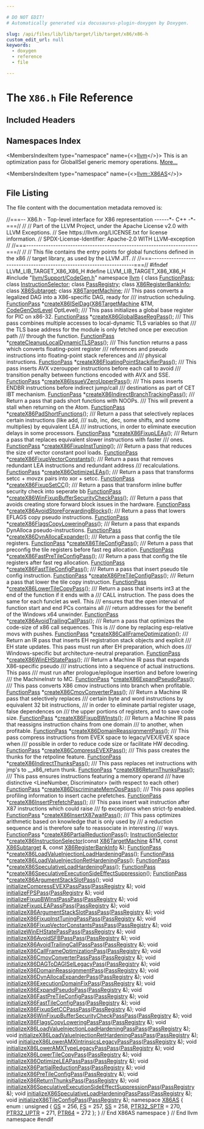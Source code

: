 ```yaml
---

# DO NOT EDIT!
# Automatically generated via docusaurus-plugin-doxygen by Doxygen.

slug: /api/files/lib/lib/target/lib/target/x86/x86-h
custom_edit_url: null
keywords:
  - doxygen
  - reference
  - file

---
```





# The `X86.h` File Reference

<DoxygenPage pluginConfig={pluginConfig}>



## Included Headers

<IncludesList>
<IncludesListItem
  filePath="llvm/Support/CodeGen.h"
  permalink="/docs/api/files/include/include/llvm/include/llvm/support/codegen-h"
  isLocal="true" />
</IncludesList>

## Namespaces Index

<MembersIndex>

<MembersIndexItem
  type="namespace"
  name={<><a href="/docs/api/namespaces/llvm">llvm</a></>}>
This is an optimization pass for GlobalISel generic memory operations. <a href="/docs/api/namespaces/llvm/#details">More...</a>
</MembersIndexItem>

<MembersIndexItem
  type="namespace"
  name={<><a href="/docs/api/namespaces/llvm/x86as">llvm::X86AS</a></>}>
</MembersIndexItem>

</MembersIndex>


## File Listing

The file content with the documentation metadata removed is:

<ProgramListing>

<Link id="l00001" /><CodeLine lineNumber="1"><Highlight kind="comment">//===-- X86.h - Top-level interface for X86 representation ------&#42;- C++ -&#42;-===//</Highlight><Highlight kind="normal"></Highlight></CodeLine>
<Link id="l00002" /><CodeLine lineNumber="2"><Highlight kind="normal"></Highlight><Highlight kind="comment">//</Highlight><Highlight kind="normal"></Highlight></CodeLine>
<Link id="l00003" /><CodeLine lineNumber="3"><Highlight kind="normal"></Highlight><Highlight kind="comment">// Part of the LLVM Project, under the Apache License v2.0 with LLVM Exceptions.</Highlight><Highlight kind="normal"></Highlight></CodeLine>
<Link id="l00004" /><CodeLine lineNumber="4"><Highlight kind="normal"></Highlight><Highlight kind="comment">// See https://llvm.org/LICENSE.txt for license information.</Highlight><Highlight kind="normal"></Highlight></CodeLine>
<Link id="l00005" /><CodeLine lineNumber="5"><Highlight kind="normal"></Highlight><Highlight kind="comment">// SPDX-License-Identifier: Apache-2.0 WITH LLVM-exception</Highlight><Highlight kind="normal"></Highlight></CodeLine>
<Link id="l00006" /><CodeLine lineNumber="6"><Highlight kind="normal"></Highlight><Highlight kind="comment">//</Highlight><Highlight kind="normal"></Highlight></CodeLine>
<Link id="l00007" /><CodeLine lineNumber="7"><Highlight kind="normal"></Highlight><Highlight kind="comment">//===----------------------------------------------------------------------===//</Highlight><Highlight kind="normal"></Highlight></CodeLine>
<Link id="l00008" /><CodeLine lineNumber="8"><Highlight kind="normal"></Highlight><Highlight kind="comment">//</Highlight><Highlight kind="normal"></Highlight></CodeLine>
<Link id="l00009" /><CodeLine lineNumber="9"><Highlight kind="normal"></Highlight><Highlight kind="comment">// This file contains the entry points for global functions defined in the x86</Highlight><Highlight kind="normal"></Highlight></CodeLine>
<Link id="l00010" /><CodeLine lineNumber="10"><Highlight kind="normal"></Highlight><Highlight kind="comment">// target library, as used by the LLVM JIT.</Highlight><Highlight kind="normal"></Highlight></CodeLine>
<Link id="l00011" /><CodeLine lineNumber="11"><Highlight kind="normal"></Highlight><Highlight kind="comment">//</Highlight><Highlight kind="normal"></Highlight></CodeLine>
<Link id="l00012" /><CodeLine lineNumber="12"><Highlight kind="normal"></Highlight><Highlight kind="comment">//===----------------------------------------------------------------------===//</Highlight><Highlight kind="normal"></Highlight></CodeLine>
<Link id="l00013" /><CodeLine lineNumber="13"><Highlight kind="normal"></Highlight></CodeLine>
<Link id="l00014" /><CodeLine lineNumber="14"><Highlight kind="normal"></Highlight><Highlight kind="preprocessor">#ifndef LLVM&#95;LIB&#95;TARGET&#95;X86&#95;X86&#95;H</Highlight><Highlight kind="normal"></Highlight></CodeLine>
<Link id="l00015" /><CodeLine lineNumber="15"><Highlight kind="normal"></Highlight><Highlight kind="preprocessor">#define LLVM&#95;LIB&#95;TARGET&#95;X86&#95;X86&#95;H</Highlight><Highlight kind="normal"></Highlight></CodeLine>
<Link id="l00016" /><CodeLine lineNumber="16"><Highlight kind="normal"></Highlight></CodeLine>
<Link id="l00017" /><CodeLine lineNumber="17"><Highlight kind="normal"></Highlight><Highlight kind="preprocessor">#include &quot;<a href="/docs/api/files/include/include/llvm/include/llvm/support/codegen-h">llvm/Support/CodeGen.h</a>&quot;</Highlight><Highlight kind="normal"></Highlight></CodeLine>
<Link id="l00018" /><CodeLine lineNumber="18"><Highlight kind="normal"></Highlight></CodeLine>
<Link id="l00019" /><CodeLine lineNumber="19"><Highlight kind="normal"></Highlight><Highlight kind="keyword">namespace </Highlight><Highlight kind="normal"><a href="/docs/api/namespaces/llvm">llvm</a> &#123;</Highlight></CodeLine>
<Link id="l00020" /><CodeLine lineNumber="20"><Highlight kind="normal"></Highlight></CodeLine>
<Link id="l00021" /><CodeLine lineNumber="21"><Highlight kind="normal"></Highlight><Highlight kind="keyword">class </Highlight><Highlight kind="normal"><a href="/docs/api/classes/llvm/functionpass">FunctionPass</a>;</Highlight></CodeLine>
<Link id="l00022" /><CodeLine lineNumber="22"><Highlight kind="normal"></Highlight><Highlight kind="keyword">class </Highlight><Highlight kind="normal"><a href="/docs/api/classes/llvm/instructionselector">InstructionSelector</a>;</Highlight></CodeLine>
<Link id="l00023" /><CodeLine lineNumber="23"><Highlight kind="normal"></Highlight><Highlight kind="keyword">class </Highlight><Highlight kind="normal"><a href="/docs/api/classes/llvm/passregistry">PassRegistry</a>;</Highlight></CodeLine>
<Link id="l00024" /><CodeLine lineNumber="24"><Highlight kind="normal"></Highlight><Highlight kind="keyword">class </Highlight><Highlight kind="normal"><a href="/docs/api/classes/llvm/x86registerbankinfo">X86RegisterBankInfo</a>;</Highlight></CodeLine>
<Link id="l00025" /><CodeLine lineNumber="25"><Highlight kind="normal"></Highlight><Highlight kind="keyword">class </Highlight><Highlight kind="normal"><a href="/docs/api/classes/llvm/x86subtarget">X86Subtarget</a>;</Highlight></CodeLine>
<Link id="l00026" /><CodeLine lineNumber="26"><Highlight kind="normal"></Highlight><Highlight kind="keyword">class </Highlight><Highlight kind="normal"><a href="/docs/api/classes/llvm/x86targetmachine">X86TargetMachine</a>;</Highlight></CodeLine>
<Link id="l00027" /><CodeLine lineNumber="27"><Highlight kind="normal"></Highlight><Highlight kind="comment"></Highlight></CodeLine>
<Link id="l00028" /><CodeLine lineNumber="28"><Highlight kind="comment">/// This pass converts a legalized DAG into a X86-specific DAG, ready for</Highlight></CodeLine>
<Link id="l00029" /><CodeLine lineNumber="29"><Highlight kind="comment">/// instruction scheduling.</Highlight><Highlight kind="normal"></Highlight></CodeLine>
<Link id="l00030" /><CodeLine lineNumber="30"><Highlight kind="normal"><a href="/docs/api/classes/llvm/functionpass">FunctionPass</a> &#42;<a href="/docs/api/namespaces/llvm/#a84fdd2784484546a44b2d739234bbc5f">createX86ISelDag</a>(<a href="/docs/api/classes/llvm/x86targetmachine">X86TargetMachine</a> &amp;TM, <a href="/docs/api/namespaces/llvm/#a8ec1bf8d7b792ca9fac56f8514db18d2">CodeGenOptLevel</a> OptLevel);</Highlight></CodeLine>
<Link id="l00031" /><CodeLine lineNumber="31"><Highlight kind="normal"></Highlight><Highlight kind="comment"></Highlight></CodeLine>
<Link id="l00032" /><CodeLine lineNumber="32"><Highlight kind="comment">/// This pass initializes a global base register for PIC on x86-32.</Highlight><Highlight kind="normal"></Highlight></CodeLine>
<Link id="l00033" /><CodeLine lineNumber="33"><Highlight kind="normal"><a href="/docs/api/classes/llvm/functionpass">FunctionPass</a> &#42;<a href="/docs/api/namespaces/llvm/#a35a47431e5850ecfcf62abce80184d10">createX86GlobalBaseRegPass</a>();</Highlight></CodeLine>
<Link id="l00034" /><CodeLine lineNumber="34"><Highlight kind="normal"></Highlight><Highlight kind="comment"></Highlight></CodeLine>
<Link id="l00035" /><CodeLine lineNumber="35"><Highlight kind="comment">/// This pass combines multiple accesses to local-dynamic TLS variables so that</Highlight></CodeLine>
<Link id="l00036" /><CodeLine lineNumber="36"><Highlight kind="comment">/// the TLS base address for the module is only fetched once per execution path</Highlight></CodeLine>
<Link id="l00037" /><CodeLine lineNumber="37"><Highlight kind="comment">/// through the function.</Highlight><Highlight kind="normal"></Highlight></CodeLine>
<Link id="l00038" /><CodeLine lineNumber="38"><Highlight kind="normal"><a href="/docs/api/classes/llvm/functionpass">FunctionPass</a> &#42;<a href="/docs/api/namespaces/llvm/#a473ee30de68dbcd22e515a82f31cf656">createCleanupLocalDynamicTLSPass</a>();</Highlight></CodeLine>
<Link id="l00039" /><CodeLine lineNumber="39"><Highlight kind="normal"></Highlight><Highlight kind="comment"></Highlight></CodeLine>
<Link id="l00040" /><CodeLine lineNumber="40"><Highlight kind="comment">/// This function returns a pass which converts floating-point register</Highlight></CodeLine>
<Link id="l00041" /><CodeLine lineNumber="41"><Highlight kind="comment">/// references and pseudo instructions into floating-point stack references and</Highlight></CodeLine>
<Link id="l00042" /><CodeLine lineNumber="42"><Highlight kind="comment">/// physical instructions.</Highlight><Highlight kind="normal"></Highlight></CodeLine>
<Link id="l00043" /><CodeLine lineNumber="43"><Highlight kind="normal"><a href="/docs/api/classes/llvm/functionpass">FunctionPass</a> &#42;<a href="/docs/api/namespaces/llvm/#a01053b0e973137b89d97ae9a39ad5c55">createX86FloatingPointStackifierPass</a>();</Highlight></CodeLine>
<Link id="l00044" /><CodeLine lineNumber="44"><Highlight kind="normal"></Highlight><Highlight kind="comment"></Highlight></CodeLine>
<Link id="l00045" /><CodeLine lineNumber="45"><Highlight kind="comment">/// This pass inserts AVX vzeroupper instructions before each call to avoid</Highlight></CodeLine>
<Link id="l00046" /><CodeLine lineNumber="46"><Highlight kind="comment">/// transition penalty between functions encoded with AVX and SSE.</Highlight><Highlight kind="normal"></Highlight></CodeLine>
<Link id="l00047" /><CodeLine lineNumber="47"><Highlight kind="normal"><a href="/docs/api/classes/llvm/functionpass">FunctionPass</a> &#42;<a href="/docs/api/namespaces/llvm/#a1c191a02e30ab550dac7f4b1be4afa36">createX86IssueVZeroUpperPass</a>();</Highlight></CodeLine>
<Link id="l00048" /><CodeLine lineNumber="48"><Highlight kind="normal"></Highlight><Highlight kind="comment"></Highlight></CodeLine>
<Link id="l00049" /><CodeLine lineNumber="49"><Highlight kind="comment">/// This pass inserts ENDBR instructions before indirect jump/call</Highlight></CodeLine>
<Link id="l00050" /><CodeLine lineNumber="50"><Highlight kind="comment">/// destinations as part of CET IBT mechanism.</Highlight><Highlight kind="normal"></Highlight></CodeLine>
<Link id="l00051" /><CodeLine lineNumber="51"><Highlight kind="normal"><a href="/docs/api/classes/llvm/functionpass">FunctionPass</a> &#42;<a href="/docs/api/namespaces/llvm/#a66d6a1b0a1fa474139da02d820d618fe">createX86IndirectBranchTrackingPass</a>();</Highlight></CodeLine>
<Link id="l00052" /><CodeLine lineNumber="52"><Highlight kind="normal"></Highlight><Highlight kind="comment"></Highlight></CodeLine>
<Link id="l00053" /><CodeLine lineNumber="53"><Highlight kind="comment">/// Return a pass that pads short functions with NOOPs.</Highlight></CodeLine>
<Link id="l00054" /><CodeLine lineNumber="54"><Highlight kind="comment">/// This will prevent a stall when returning on the Atom.</Highlight><Highlight kind="normal"></Highlight></CodeLine>
<Link id="l00055" /><CodeLine lineNumber="55"><Highlight kind="normal"><a href="/docs/api/classes/llvm/functionpass">FunctionPass</a> &#42;<a href="/docs/api/namespaces/llvm/#a5b9ffeb492d751fa2ad75e712b83b64e">createX86PadShortFunctions</a>();</Highlight></CodeLine>
<Link id="l00056" /><CodeLine lineNumber="56"><Highlight kind="normal"></Highlight><Highlight kind="comment"></Highlight></CodeLine>
<Link id="l00057" /><CodeLine lineNumber="57"><Highlight kind="comment">/// Return a pass that selectively replaces certain instructions (like add,</Highlight></CodeLine>
<Link id="l00058" /><CodeLine lineNumber="58"><Highlight kind="comment">/// sub, inc, dec, some shifts, and some multiplies) by equivalent LEA</Highlight></CodeLine>
<Link id="l00059" /><CodeLine lineNumber="59"><Highlight kind="comment">/// instructions, in order to eliminate execution delays in some processors.</Highlight><Highlight kind="normal"></Highlight></CodeLine>
<Link id="l00060" /><CodeLine lineNumber="60"><Highlight kind="normal"><a href="/docs/api/classes/llvm/functionpass">FunctionPass</a> &#42;<a href="/docs/api/namespaces/llvm/#a9e7f3d9c4768af8cdf6dddb6ef7ddeda">createX86FixupLEAs</a>();</Highlight></CodeLine>
<Link id="l00061" /><CodeLine lineNumber="61"><Highlight kind="normal"></Highlight><Highlight kind="comment"></Highlight></CodeLine>
<Link id="l00062" /><CodeLine lineNumber="62"><Highlight kind="comment">/// Return a pass that replaces equivalent slower instructions with faster</Highlight></CodeLine>
<Link id="l00063" /><CodeLine lineNumber="63"><Highlight kind="comment">/// ones.</Highlight><Highlight kind="normal"></Highlight></CodeLine>
<Link id="l00064" /><CodeLine lineNumber="64"><Highlight kind="normal"><a href="/docs/api/classes/llvm/functionpass">FunctionPass</a> &#42;<a href="/docs/api/namespaces/llvm/#a803f118b423c70ddf21b8d792188caec">createX86FixupInstTuning</a>();</Highlight></CodeLine>
<Link id="l00065" /><CodeLine lineNumber="65"><Highlight kind="normal"></Highlight><Highlight kind="comment"></Highlight></CodeLine>
<Link id="l00066" /><CodeLine lineNumber="66"><Highlight kind="comment">/// Return a pass that reduces the size of vector constant pool loads.</Highlight><Highlight kind="normal"></Highlight></CodeLine>
<Link id="l00067" /><CodeLine lineNumber="67"><Highlight kind="normal"><a href="/docs/api/classes/llvm/functionpass">FunctionPass</a> &#42;<a href="/docs/api/namespaces/llvm/#ae6f10fdfdbba0f27bc6abedab4254ca6">createX86FixupVectorConstants</a>();</Highlight></CodeLine>
<Link id="l00068" /><CodeLine lineNumber="68"><Highlight kind="normal"></Highlight><Highlight kind="comment"></Highlight></CodeLine>
<Link id="l00069" /><CodeLine lineNumber="69"><Highlight kind="comment">/// Return a pass that removes redundant LEA instructions and redundant address</Highlight></CodeLine>
<Link id="l00070" /><CodeLine lineNumber="70"><Highlight kind="comment">/// recalculations.</Highlight><Highlight kind="normal"></Highlight></CodeLine>
<Link id="l00071" /><CodeLine lineNumber="71"><Highlight kind="normal"><a href="/docs/api/classes/llvm/functionpass">FunctionPass</a> &#42;<a href="/docs/api/namespaces/llvm/#ac6092a0417647a36e59c3c58c7b94367">createX86OptimizeLEAs</a>();</Highlight></CodeLine>
<Link id="l00072" /><CodeLine lineNumber="72"><Highlight kind="normal"></Highlight><Highlight kind="comment"></Highlight></CodeLine>
<Link id="l00073" /><CodeLine lineNumber="73"><Highlight kind="comment">/// Return a pass that transforms setcc + movzx pairs into xor + setcc.</Highlight><Highlight kind="normal"></Highlight></CodeLine>
<Link id="l00074" /><CodeLine lineNumber="74"><Highlight kind="normal"><a href="/docs/api/classes/llvm/functionpass">FunctionPass</a> &#42;<a href="/docs/api/namespaces/llvm/#a66b247ef7806abcc6e0b9ab6a2f2f2b6">createX86FixupSetCC</a>();</Highlight></CodeLine>
<Link id="l00075" /><CodeLine lineNumber="75"><Highlight kind="normal"></Highlight><Highlight kind="comment"></Highlight></CodeLine>
<Link id="l00076" /><CodeLine lineNumber="76"><Highlight kind="comment">/// Return a pass that transform inline buffer security check into seperate bb</Highlight><Highlight kind="normal"></Highlight></CodeLine>
<Link id="l00077" /><CodeLine lineNumber="77" lineLink="/docs/api/namespaces/llvm/#adc40d274956b3912088a148d6e0e809d"><Highlight kind="normal"><a href="/docs/api/classes/llvm/functionpass">FunctionPass</a> &#42;<a href="/docs/api/namespaces/llvm/#adc40d274956b3912088a148d6e0e809d">createX86WinFixupBufferSecurityCheckPass</a>();</Highlight></CodeLine>
<Link id="l00078" /><CodeLine lineNumber="78"><Highlight kind="normal"></Highlight><Highlight kind="comment"></Highlight></CodeLine>
<Link id="l00079" /><CodeLine lineNumber="79"><Highlight kind="comment">/// Return a pass that avoids creating store forward block issues in the hardware.</Highlight><Highlight kind="normal"></Highlight></CodeLine>
<Link id="l00080" /><CodeLine lineNumber="80"><Highlight kind="normal"><a href="/docs/api/classes/llvm/functionpass">FunctionPass</a> &#42;<a href="/docs/api/namespaces/llvm/#af00fc33962f66e4006d5c0c179408cd8">createX86AvoidStoreForwardingBlocks</a>();</Highlight></CodeLine>
<Link id="l00081" /><CodeLine lineNumber="81"><Highlight kind="normal"></Highlight><Highlight kind="comment"></Highlight></CodeLine>
<Link id="l00082" /><CodeLine lineNumber="82"><Highlight kind="comment">/// Return a pass that lowers EFLAGS copy pseudo instructions.</Highlight><Highlight kind="normal"></Highlight></CodeLine>
<Link id="l00083" /><CodeLine lineNumber="83"><Highlight kind="normal"><a href="/docs/api/classes/llvm/functionpass">FunctionPass</a> &#42;<a href="/docs/api/namespaces/llvm/#a489a6a86cb21ef5841fc79541adadc89">createX86FlagsCopyLoweringPass</a>();</Highlight></CodeLine>
<Link id="l00084" /><CodeLine lineNumber="84"><Highlight kind="normal"></Highlight><Highlight kind="comment"></Highlight></CodeLine>
<Link id="l00085" /><CodeLine lineNumber="85"><Highlight kind="comment">/// Return a pass that expands DynAlloca pseudo-instructions.</Highlight><Highlight kind="normal"></Highlight></CodeLine>
<Link id="l00086" /><CodeLine lineNumber="86" lineLink="/docs/api/namespaces/llvm/#abdfd60cb27d9acb066df1fd71f42105b"><Highlight kind="normal"><a href="/docs/api/classes/llvm/functionpass">FunctionPass</a> &#42;<a href="/docs/api/namespaces/llvm/#abdfd60cb27d9acb066df1fd71f42105b">createX86DynAllocaExpander</a>();</Highlight></CodeLine>
<Link id="l00087" /><CodeLine lineNumber="87"><Highlight kind="normal"></Highlight><Highlight kind="comment"></Highlight></CodeLine>
<Link id="l00088" /><CodeLine lineNumber="88"><Highlight kind="comment">/// Return a pass that config the tile registers.</Highlight><Highlight kind="normal"></Highlight></CodeLine>
<Link id="l00089" /><CodeLine lineNumber="89"><Highlight kind="normal"><a href="/docs/api/classes/llvm/functionpass">FunctionPass</a> &#42;<a href="/docs/api/namespaces/llvm/#a5a6b901a0350b91449ac133807999289">createX86TileConfigPass</a>();</Highlight></CodeLine>
<Link id="l00090" /><CodeLine lineNumber="90"><Highlight kind="normal"></Highlight><Highlight kind="comment"></Highlight></CodeLine>
<Link id="l00091" /><CodeLine lineNumber="91"><Highlight kind="comment">/// Return a pass that preconfig the tile registers before fast reg allocation.</Highlight><Highlight kind="normal"></Highlight></CodeLine>
<Link id="l00092" /><CodeLine lineNumber="92"><Highlight kind="normal"><a href="/docs/api/classes/llvm/functionpass">FunctionPass</a> &#42;<a href="/docs/api/namespaces/llvm/#a5f99bca3b24146d28947ca4cc988161a">createX86FastPreTileConfigPass</a>();</Highlight></CodeLine>
<Link id="l00093" /><CodeLine lineNumber="93"><Highlight kind="normal"></Highlight><Highlight kind="comment"></Highlight></CodeLine>
<Link id="l00094" /><CodeLine lineNumber="94"><Highlight kind="comment">/// Return a pass that config the tile registers after fast reg allocation.</Highlight><Highlight kind="normal"></Highlight></CodeLine>
<Link id="l00095" /><CodeLine lineNumber="95"><Highlight kind="normal"><a href="/docs/api/classes/llvm/functionpass">FunctionPass</a> &#42;<a href="/docs/api/namespaces/llvm/#a99bd7b5447d842f7b5c0ab48c000eb62">createX86FastTileConfigPass</a>();</Highlight></CodeLine>
<Link id="l00096" /><CodeLine lineNumber="96"><Highlight kind="normal"></Highlight><Highlight kind="comment"></Highlight></CodeLine>
<Link id="l00097" /><CodeLine lineNumber="97"><Highlight kind="comment">/// Return a pass that insert pseudo tile config instruction.</Highlight><Highlight kind="normal"></Highlight></CodeLine>
<Link id="l00098" /><CodeLine lineNumber="98"><Highlight kind="normal"><a href="/docs/api/classes/llvm/functionpass">FunctionPass</a> &#42;<a href="/docs/api/namespaces/llvm/#aea807b244e780c9de5547997a5522088">createX86PreTileConfigPass</a>();</Highlight></CodeLine>
<Link id="l00099" /><CodeLine lineNumber="99"><Highlight kind="normal"></Highlight><Highlight kind="comment"></Highlight></CodeLine>
<Link id="l00100" /><CodeLine lineNumber="100"><Highlight kind="comment">/// Return a pass that lower the tile copy instruction.</Highlight><Highlight kind="normal"></Highlight></CodeLine>
<Link id="l00101" /><CodeLine lineNumber="101"><Highlight kind="normal"><a href="/docs/api/classes/llvm/functionpass">FunctionPass</a> &#42;<a href="/docs/api/namespaces/llvm/#a626043415dcbf36addd46cbe04319ef7">createX86LowerTileCopyPass</a>();</Highlight></CodeLine>
<Link id="l00102" /><CodeLine lineNumber="102"><Highlight kind="normal"></Highlight><Highlight kind="comment"></Highlight></CodeLine>
<Link id="l00103" /><CodeLine lineNumber="103"><Highlight kind="comment">/// Return a pass that inserts int3 at the end of the function if it ends with a</Highlight></CodeLine>
<Link id="l00104" /><CodeLine lineNumber="104"><Highlight kind="comment">/// CALL instruction. The pass does the same for each funclet as well. This</Highlight></CodeLine>
<Link id="l00105" /><CodeLine lineNumber="105"><Highlight kind="comment">/// ensures that the open interval of function start and end PCs contains all</Highlight></CodeLine>
<Link id="l00106" /><CodeLine lineNumber="106"><Highlight kind="comment">/// return addresses for the benefit of the Windows x64 unwinder.</Highlight><Highlight kind="normal"></Highlight></CodeLine>
<Link id="l00107" /><CodeLine lineNumber="107"><Highlight kind="normal"><a href="/docs/api/classes/llvm/functionpass">FunctionPass</a> &#42;<a href="/docs/api/namespaces/llvm/#abc8bc3eb27d86f7c1a4ecf14235e5a56">createX86AvoidTrailingCallPass</a>();</Highlight></CodeLine>
<Link id="l00108" /><CodeLine lineNumber="108"><Highlight kind="normal"></Highlight><Highlight kind="comment"></Highlight></CodeLine>
<Link id="l00109" /><CodeLine lineNumber="109"><Highlight kind="comment">/// Return a pass that optimizes the code-size of x86 call sequences. This is</Highlight></CodeLine>
<Link id="l00110" /><CodeLine lineNumber="110"><Highlight kind="comment">/// done by replacing esp-relative movs with pushes.</Highlight><Highlight kind="normal"></Highlight></CodeLine>
<Link id="l00111" /><CodeLine lineNumber="111"><Highlight kind="normal"><a href="/docs/api/classes/llvm/functionpass">FunctionPass</a> &#42;<a href="/docs/api/namespaces/llvm/#aab041955f65fc5bc376466c4fc85abde">createX86CallFrameOptimization</a>();</Highlight></CodeLine>
<Link id="l00112" /><CodeLine lineNumber="112"><Highlight kind="normal"></Highlight><Highlight kind="comment"></Highlight></CodeLine>
<Link id="l00113" /><CodeLine lineNumber="113"><Highlight kind="comment">/// Return an IR pass that inserts EH registration stack objects and explicit</Highlight></CodeLine>
<Link id="l00114" /><CodeLine lineNumber="114"><Highlight kind="comment">/// EH state updates. This pass must run after EH preparation, which does</Highlight></CodeLine>
<Link id="l00115" /><CodeLine lineNumber="115"><Highlight kind="comment">/// Windows-specific but architecture-neutral preparation.</Highlight><Highlight kind="normal"></Highlight></CodeLine>
<Link id="l00116" /><CodeLine lineNumber="116"><Highlight kind="normal"><a href="/docs/api/classes/llvm/functionpass">FunctionPass</a> &#42;<a href="/docs/api/namespaces/llvm/#a0641056a8623d0cbbc16d705395bc75a">createX86WinEHStatePass</a>();</Highlight></CodeLine>
<Link id="l00117" /><CodeLine lineNumber="117"><Highlight kind="normal"></Highlight><Highlight kind="comment"></Highlight></CodeLine>
<Link id="l00118" /><CodeLine lineNumber="118"><Highlight kind="comment">/// Return a Machine IR pass that expands X86-specific pseudo</Highlight></CodeLine>
<Link id="l00119" /><CodeLine lineNumber="119"><Highlight kind="comment">/// instructions into a sequence of actual instructions. This pass</Highlight></CodeLine>
<Link id="l00120" /><CodeLine lineNumber="120"><Highlight kind="comment">/// must run after prologue/epilogue insertion and before lowering</Highlight></CodeLine>
<Link id="l00121" /><CodeLine lineNumber="121"><Highlight kind="comment">/// the MachineInstr to MC.</Highlight><Highlight kind="normal"></Highlight></CodeLine>
<Link id="l00122" /><CodeLine lineNumber="122"><Highlight kind="normal"><a href="/docs/api/classes/llvm/functionpass">FunctionPass</a> &#42;<a href="/docs/api/namespaces/llvm/#a797824a83cee5c3514b8e88ae0ec8c11">createX86ExpandPseudoPass</a>();</Highlight></CodeLine>
<Link id="l00123" /><CodeLine lineNumber="123"><Highlight kind="normal"></Highlight><Highlight kind="comment"></Highlight></CodeLine>
<Link id="l00124" /><CodeLine lineNumber="124"><Highlight kind="comment">/// This pass converts X86 cmov instructions into branch when profitable.</Highlight><Highlight kind="normal"></Highlight></CodeLine>
<Link id="l00125" /><CodeLine lineNumber="125"><Highlight kind="normal"><a href="/docs/api/classes/llvm/functionpass">FunctionPass</a> &#42;<a href="/docs/api/namespaces/llvm/#a5a018a4b20713641e238f70225c15a51">createX86CmovConverterPass</a>();</Highlight></CodeLine>
<Link id="l00126" /><CodeLine lineNumber="126"><Highlight kind="normal"></Highlight><Highlight kind="comment"></Highlight></CodeLine>
<Link id="l00127" /><CodeLine lineNumber="127"><Highlight kind="comment">/// Return a Machine IR pass that selectively replaces</Highlight></CodeLine>
<Link id="l00128" /><CodeLine lineNumber="128"><Highlight kind="comment">/// certain byte and word instructions by equivalent 32 bit instructions,</Highlight></CodeLine>
<Link id="l00129" /><CodeLine lineNumber="129"><Highlight kind="comment">/// in order to eliminate partial register usage, false dependences on</Highlight></CodeLine>
<Link id="l00130" /><CodeLine lineNumber="130"><Highlight kind="comment">/// the upper portions of registers, and to save code size.</Highlight><Highlight kind="normal"></Highlight></CodeLine>
<Link id="l00131" /><CodeLine lineNumber="131"><Highlight kind="normal"><a href="/docs/api/classes/llvm/functionpass">FunctionPass</a> &#42;<a href="/docs/api/namespaces/llvm/#a35a6bc20dd68076af458d8277d7147f2">createX86FixupBWInsts</a>();</Highlight></CodeLine>
<Link id="l00132" /><CodeLine lineNumber="132"><Highlight kind="normal"></Highlight><Highlight kind="comment"></Highlight></CodeLine>
<Link id="l00133" /><CodeLine lineNumber="133"><Highlight kind="comment">/// Return a Machine IR pass that reassigns instruction chains from one domain</Highlight></CodeLine>
<Link id="l00134" /><CodeLine lineNumber="134"><Highlight kind="comment">/// to another, when profitable.</Highlight><Highlight kind="normal"></Highlight></CodeLine>
<Link id="l00135" /><CodeLine lineNumber="135" lineLink="/docs/api/namespaces/llvm/#a3b1951327a75cef2ae084ce8f8d59dbe"><Highlight kind="normal"><a href="/docs/api/classes/llvm/functionpass">FunctionPass</a> &#42;<a href="/docs/api/namespaces/llvm/#a3b1951327a75cef2ae084ce8f8d59dbe">createX86DomainReassignmentPass</a>();</Highlight></CodeLine>
<Link id="l00136" /><CodeLine lineNumber="136"><Highlight kind="normal"></Highlight><Highlight kind="comment"></Highlight></CodeLine>
<Link id="l00137" /><CodeLine lineNumber="137"><Highlight kind="comment">/// This pass compress instructions from EVEX space to legacy/VEX/EVEX space when</Highlight></CodeLine>
<Link id="l00138" /><CodeLine lineNumber="138"><Highlight kind="comment">/// possible in order to reduce code size or facilitate HW decoding.</Highlight><Highlight kind="normal"></Highlight></CodeLine>
<Link id="l00139" /><CodeLine lineNumber="139"><Highlight kind="normal"><a href="/docs/api/classes/llvm/functionpass">FunctionPass</a> &#42;<a href="/docs/api/namespaces/llvm/#a4f1934f3819c352d9066427fdf5e6a40">createX86CompressEVEXPass</a>();</Highlight></CodeLine>
<Link id="l00140" /><CodeLine lineNumber="140"><Highlight kind="normal"></Highlight><Highlight kind="comment"></Highlight></CodeLine>
<Link id="l00141" /><CodeLine lineNumber="141"><Highlight kind="comment">/// This pass creates the thunks for the retpoline feature.</Highlight><Highlight kind="normal"></Highlight></CodeLine>
<Link id="l00142" /><CodeLine lineNumber="142"><Highlight kind="normal"><a href="/docs/api/classes/llvm/functionpass">FunctionPass</a> &#42;<a href="/docs/api/namespaces/llvm/#add7bb08aab671455134f62c9329ec073">createX86IndirectThunksPass</a>();</Highlight></CodeLine>
<Link id="l00143" /><CodeLine lineNumber="143"><Highlight kind="normal"></Highlight><Highlight kind="comment"></Highlight></CodeLine>
<Link id="l00144" /><CodeLine lineNumber="144"><Highlight kind="comment">/// This pass replaces ret instructions with jmp&#39;s to &#95;&#95;x86&#95;return thunk.</Highlight><Highlight kind="normal"></Highlight></CodeLine>
<Link id="l00145" /><CodeLine lineNumber="145"><Highlight kind="normal"><a href="/docs/api/classes/llvm/functionpass">FunctionPass</a> &#42;<a href="/docs/api/namespaces/llvm/#aee08a075888dec5d3dee12b6fc33696d">createX86ReturnThunksPass</a>();</Highlight></CodeLine>
<Link id="l00146" /><CodeLine lineNumber="146"><Highlight kind="normal"></Highlight><Highlight kind="comment"></Highlight></CodeLine>
<Link id="l00147" /><CodeLine lineNumber="147"><Highlight kind="comment">/// This pass ensures instructions featuring a memory operand</Highlight></CodeLine>
<Link id="l00148" /><CodeLine lineNumber="148"><Highlight kind="comment">/// have distinctive &lt;LineNumber, Discriminator&gt; (with respect to each other)</Highlight><Highlight kind="normal"></Highlight></CodeLine>
<Link id="l00149" /><CodeLine lineNumber="149"><Highlight kind="normal"><a href="/docs/api/classes/llvm/functionpass">FunctionPass</a> &#42;<a href="/docs/api/namespaces/llvm/#af5981309b619a66f6281991a064e98df">createX86DiscriminateMemOpsPass</a>();</Highlight></CodeLine>
<Link id="l00150" /><CodeLine lineNumber="150"><Highlight kind="normal"></Highlight><Highlight kind="comment"></Highlight></CodeLine>
<Link id="l00151" /><CodeLine lineNumber="151"><Highlight kind="comment">/// This pass applies profiling information to insert cache prefetches.</Highlight><Highlight kind="normal"></Highlight></CodeLine>
<Link id="l00152" /><CodeLine lineNumber="152"><Highlight kind="normal"><a href="/docs/api/classes/llvm/functionpass">FunctionPass</a> &#42;<a href="/docs/api/namespaces/llvm/#a23e0568f4e49c661d4d025388c5cf075">createX86InsertPrefetchPass</a>();</Highlight></CodeLine>
<Link id="l00153" /><CodeLine lineNumber="153"><Highlight kind="normal"></Highlight><Highlight kind="comment"></Highlight></CodeLine>
<Link id="l00154" /><CodeLine lineNumber="154"><Highlight kind="comment">/// This pass insert wait instruction after X87 instructions which could raise</Highlight></CodeLine>
<Link id="l00155" /><CodeLine lineNumber="155"><Highlight kind="comment">/// fp exceptions when strict-fp enabled.</Highlight><Highlight kind="normal"></Highlight></CodeLine>
<Link id="l00156" /><CodeLine lineNumber="156"><Highlight kind="normal"><a href="/docs/api/classes/llvm/functionpass">FunctionPass</a> &#42;<a href="/docs/api/namespaces/llvm/#a6729482051bfb225fd6918bd7ff32f3c">createX86InsertX87waitPass</a>();</Highlight></CodeLine>
<Link id="l00157" /><CodeLine lineNumber="157"><Highlight kind="normal"></Highlight><Highlight kind="comment"></Highlight></CodeLine>
<Link id="l00158" /><CodeLine lineNumber="158"><Highlight kind="comment">/// This pass optimizes arithmetic based on knowledge that is only used by</Highlight></CodeLine>
<Link id="l00159" /><CodeLine lineNumber="159"><Highlight kind="comment">/// a reduction sequence and is therefore safe to reassociate in interesting</Highlight></CodeLine>
<Link id="l00160" /><CodeLine lineNumber="160"><Highlight kind="comment">/// ways.</Highlight><Highlight kind="normal"></Highlight></CodeLine>
<Link id="l00161" /><CodeLine lineNumber="161"><Highlight kind="normal"><a href="/docs/api/classes/llvm/functionpass">FunctionPass</a> &#42;<a href="/docs/api/namespaces/llvm/#a9bf4bf59218581e35ff9ed052d6cdaad">createX86PartialReductionPass</a>();</Highlight></CodeLine>
<Link id="l00162" /><CodeLine lineNumber="162"><Highlight kind="normal"></Highlight></CodeLine>
<Link id="l00163" /><CodeLine lineNumber="163"><Highlight kind="normal"><a href="/docs/api/classes/llvm/instructionselector">InstructionSelector</a> &#42;<a href="/docs/api/namespaces/llvm/#afe6639cacc951bfb999dc4e7e3c27a68">createX86InstructionSelector</a>(</Highlight><Highlight kind="keyword">const</Highlight><Highlight kind="normal"> <a href="/docs/api/classes/llvm/x86targetmachine">X86TargetMachine</a> &amp;TM,</Highlight></CodeLine>
<Link id="l00164" /><CodeLine lineNumber="164"><Highlight kind="normal">                                                  </Highlight><Highlight kind="keyword">const</Highlight><Highlight kind="normal"> <a href="/docs/api/classes/llvm/x86subtarget">X86Subtarget</a> &amp;,</Highlight></CodeLine>
<Link id="l00165" /><CodeLine lineNumber="165"><Highlight kind="normal">                                                  </Highlight><Highlight kind="keyword">const</Highlight><Highlight kind="normal"> <a href="/docs/api/classes/llvm/x86registerbankinfo">X86RegisterBankInfo</a> &amp;);</Highlight></CodeLine>
<Link id="l00166" /><CodeLine lineNumber="166"><Highlight kind="normal"></Highlight></CodeLine>
<Link id="l00167" /><CodeLine lineNumber="167"><Highlight kind="normal"><a href="/docs/api/classes/llvm/functionpass">FunctionPass</a> &#42;<a href="/docs/api/namespaces/llvm/#a1b1664886d672057bf64af88ed165c14">createX86LoadValueInjectionLoadHardeningPass</a>();</Highlight></CodeLine>
<Link id="l00168" /><CodeLine lineNumber="168" lineLink="/docs/api/namespaces/llvm/#a3fb23437da92cbb296d08b79fd6a470d"><Highlight kind="normal"><a href="/docs/api/classes/llvm/functionpass">FunctionPass</a> &#42;<a href="/docs/api/namespaces/llvm/#a3fb23437da92cbb296d08b79fd6a470d">createX86LoadValueInjectionRetHardeningPass</a>();</Highlight></CodeLine>
<Link id="l00169" /><CodeLine lineNumber="169"><Highlight kind="normal"><a href="/docs/api/classes/llvm/functionpass">FunctionPass</a> &#42;<a href="/docs/api/namespaces/llvm/#a65f5a5f0179a8e1cbb425fe8bf33069d">createX86SpeculativeLoadHardeningPass</a>();</Highlight></CodeLine>
<Link id="l00170" /><CodeLine lineNumber="170"><Highlight kind="normal"><a href="/docs/api/classes/llvm/functionpass">FunctionPass</a> &#42;<a href="/docs/api/namespaces/llvm/#a45a1a5aa25daa5c2d49d6a71ec88125d">createX86SpeculativeExecutionSideEffectSuppression</a>();</Highlight></CodeLine>
<Link id="l00171" /><CodeLine lineNumber="171" lineLink="/docs/api/namespaces/llvm/#a54e328d153daae610ba4d9f57243299a"><Highlight kind="normal"><a href="/docs/api/classes/llvm/functionpass">FunctionPass</a> &#42;<a href="/docs/api/namespaces/llvm/#a54e328d153daae610ba4d9f57243299a">createX86ArgumentStackSlotPass</a>();</Highlight></CodeLine>
<Link id="l00172" /><CodeLine lineNumber="172"><Highlight kind="normal"></Highlight></CodeLine>
<Link id="l00173" /><CodeLine lineNumber="173" lineLink="/docs/api/namespaces/llvm/#ac1a8b8889ad7bb47beec60464bf057af"><Highlight kind="normal"></Highlight><Highlight kind="keywordtype">void</Highlight><Highlight kind="normal"> <a href="/docs/api/namespaces/llvm/#ac1a8b8889ad7bb47beec60464bf057af">initializeCompressEVEXPassPass</a>(<a href="/docs/api/classes/llvm/passregistry">PassRegistry</a> &amp;);</Highlight></CodeLine>
<Link id="l00174" /><CodeLine lineNumber="174" lineLink="/docs/api/namespaces/llvm/#ab40eb6d7ba25b6367afbfab54596149e"><Highlight kind="normal"></Highlight><Highlight kind="keywordtype">void</Highlight><Highlight kind="normal"> <a href="/docs/api/namespaces/llvm/#ab40eb6d7ba25b6367afbfab54596149e">initializeFPSPass</a>(<a href="/docs/api/classes/llvm/passregistry">PassRegistry</a> &amp;);</Highlight></CodeLine>
<Link id="l00175" /><CodeLine lineNumber="175" lineLink="/docs/api/namespaces/llvm/#a19e6b0f0c8797d88fecc9e181529cbd6"><Highlight kind="normal"></Highlight><Highlight kind="keywordtype">void</Highlight><Highlight kind="normal"> <a href="/docs/api/namespaces/llvm/#a19e6b0f0c8797d88fecc9e181529cbd6">initializeFixupBWInstPassPass</a>(<a href="/docs/api/classes/llvm/passregistry">PassRegistry</a> &amp;);</Highlight></CodeLine>
<Link id="l00176" /><CodeLine lineNumber="176" lineLink="/docs/api/namespaces/llvm/#af7ee35cd94d97c0bf970b86f12346d88"><Highlight kind="normal"></Highlight><Highlight kind="keywordtype">void</Highlight><Highlight kind="normal"> <a href="/docs/api/namespaces/llvm/#af7ee35cd94d97c0bf970b86f12346d88">initializeFixupLEAPassPass</a>(<a href="/docs/api/classes/llvm/passregistry">PassRegistry</a> &amp;);</Highlight></CodeLine>
<Link id="l00177" /><CodeLine lineNumber="177" lineLink="/docs/api/namespaces/llvm/#a1fa7fbcb9f0db06e6d48951cced3e70b"><Highlight kind="normal"></Highlight><Highlight kind="keywordtype">void</Highlight><Highlight kind="normal"> <a href="/docs/api/namespaces/llvm/#a1fa7fbcb9f0db06e6d48951cced3e70b">initializeX86ArgumentStackSlotPassPass</a>(<a href="/docs/api/classes/llvm/passregistry">PassRegistry</a> &amp;);</Highlight></CodeLine>
<Link id="l00178" /><CodeLine lineNumber="178" lineLink="/docs/api/namespaces/llvm/#aa524d072cf090427806aef608bd1651c"><Highlight kind="normal"></Highlight><Highlight kind="keywordtype">void</Highlight><Highlight kind="normal"> <a href="/docs/api/namespaces/llvm/#aa524d072cf090427806aef608bd1651c">initializeX86FixupInstTuningPassPass</a>(<a href="/docs/api/classes/llvm/passregistry">PassRegistry</a> &amp;);</Highlight></CodeLine>
<Link id="l00179" /><CodeLine lineNumber="179" lineLink="/docs/api/namespaces/llvm/#ac8cea02c48402dbc35554ec3753993da"><Highlight kind="normal"></Highlight><Highlight kind="keywordtype">void</Highlight><Highlight kind="normal"> <a href="/docs/api/namespaces/llvm/#ac8cea02c48402dbc35554ec3753993da">initializeX86FixupVectorConstantsPassPass</a>(<a href="/docs/api/classes/llvm/passregistry">PassRegistry</a> &amp;);</Highlight></CodeLine>
<Link id="l00180" /><CodeLine lineNumber="180" lineLink="/docs/api/namespaces/llvm/#a22f9325ac1c44ba4131a631d8bd26b7e"><Highlight kind="normal"></Highlight><Highlight kind="keywordtype">void</Highlight><Highlight kind="normal"> <a href="/docs/api/namespaces/llvm/#a22f9325ac1c44ba4131a631d8bd26b7e">initializeWinEHStatePassPass</a>(<a href="/docs/api/classes/llvm/passregistry">PassRegistry</a> &amp;);</Highlight></CodeLine>
<Link id="l00181" /><CodeLine lineNumber="181" lineLink="/docs/api/namespaces/llvm/#a6223c7ba28957359ab980c3597656f46"><Highlight kind="normal"></Highlight><Highlight kind="keywordtype">void</Highlight><Highlight kind="normal"> <a href="/docs/api/namespaces/llvm/#a6223c7ba28957359ab980c3597656f46">initializeX86AvoidSFBPassPass</a>(<a href="/docs/api/classes/llvm/passregistry">PassRegistry</a> &amp;);</Highlight></CodeLine>
<Link id="l00182" /><CodeLine lineNumber="182" lineLink="/docs/api/namespaces/llvm/#a53046147a938955e49859521d7d6ce28"><Highlight kind="normal"></Highlight><Highlight kind="keywordtype">void</Highlight><Highlight kind="normal"> <a href="/docs/api/namespaces/llvm/#a53046147a938955e49859521d7d6ce28">initializeX86AvoidTrailingCallPassPass</a>(<a href="/docs/api/classes/llvm/passregistry">PassRegistry</a> &amp;);</Highlight></CodeLine>
<Link id="l00183" /><CodeLine lineNumber="183" lineLink="/docs/api/namespaces/llvm/#a16645d1189e9bfe8b825d1fc4e71a81d"><Highlight kind="normal"></Highlight><Highlight kind="keywordtype">void</Highlight><Highlight kind="normal"> <a href="/docs/api/namespaces/llvm/#a16645d1189e9bfe8b825d1fc4e71a81d">initializeX86CallFrameOptimizationPass</a>(<a href="/docs/api/classes/llvm/passregistry">PassRegistry</a> &amp;);</Highlight></CodeLine>
<Link id="l00184" /><CodeLine lineNumber="184" lineLink="/docs/api/namespaces/llvm/#aa8902d36f7f70938af0868f48ed83b13"><Highlight kind="normal"></Highlight><Highlight kind="keywordtype">void</Highlight><Highlight kind="normal"> <a href="/docs/api/namespaces/llvm/#aa8902d36f7f70938af0868f48ed83b13">initializeX86CmovConverterPassPass</a>(<a href="/docs/api/classes/llvm/passregistry">PassRegistry</a> &amp;);</Highlight></CodeLine>
<Link id="l00185" /><CodeLine lineNumber="185" lineLink="/docs/api/namespaces/llvm/#af56c97433942ffb6c8911c73ea45b563"><Highlight kind="normal"></Highlight><Highlight kind="keywordtype">void</Highlight><Highlight kind="normal"> <a href="/docs/api/namespaces/llvm/#af56c97433942ffb6c8911c73ea45b563">initializeX86DAGToDAGISelLegacyPass</a>(<a href="/docs/api/classes/llvm/passregistry">PassRegistry</a> &amp;);</Highlight></CodeLine>
<Link id="l00186" /><CodeLine lineNumber="186" lineLink="/docs/api/namespaces/llvm/#a5d4ac0013388cd2b35803dab18285ce9"><Highlight kind="normal"></Highlight><Highlight kind="keywordtype">void</Highlight><Highlight kind="normal"> <a href="/docs/api/namespaces/llvm/#a5d4ac0013388cd2b35803dab18285ce9">initializeX86DomainReassignmentPass</a>(<a href="/docs/api/classes/llvm/passregistry">PassRegistry</a> &amp;);</Highlight></CodeLine>
<Link id="l00187" /><CodeLine lineNumber="187" lineLink="/docs/api/namespaces/llvm/#ae201b1336785639b1eba85b62ad81681"><Highlight kind="normal"></Highlight><Highlight kind="keywordtype">void</Highlight><Highlight kind="normal"> <a href="/docs/api/namespaces/llvm/#ae201b1336785639b1eba85b62ad81681">initializeX86DynAllocaExpanderPass</a>(<a href="/docs/api/classes/llvm/passregistry">PassRegistry</a> &amp;);</Highlight></CodeLine>
<Link id="l00188" /><CodeLine lineNumber="188" lineLink="/docs/api/namespaces/llvm/#aea697f2d6d550d1a086816adaa6acbc7"><Highlight kind="normal"></Highlight><Highlight kind="keywordtype">void</Highlight><Highlight kind="normal"> <a href="/docs/api/namespaces/llvm/#aea697f2d6d550d1a086816adaa6acbc7">initializeX86ExecutionDomainFixPass</a>(<a href="/docs/api/classes/llvm/passregistry">PassRegistry</a> &amp;);</Highlight></CodeLine>
<Link id="l00189" /><CodeLine lineNumber="189" lineLink="/docs/api/namespaces/llvm/#a5296921af5827a355f827ee51bd6b971"><Highlight kind="normal"></Highlight><Highlight kind="keywordtype">void</Highlight><Highlight kind="normal"> <a href="/docs/api/namespaces/llvm/#a5296921af5827a355f827ee51bd6b971">initializeX86ExpandPseudoPass</a>(<a href="/docs/api/classes/llvm/passregistry">PassRegistry</a> &amp;);</Highlight></CodeLine>
<Link id="l00190" /><CodeLine lineNumber="190" lineLink="/docs/api/namespaces/llvm/#a6331314dd584219e397322ba81a7810f"><Highlight kind="normal"></Highlight><Highlight kind="keywordtype">void</Highlight><Highlight kind="normal"> <a href="/docs/api/namespaces/llvm/#a6331314dd584219e397322ba81a7810f">initializeX86FastPreTileConfigPass</a>(<a href="/docs/api/classes/llvm/passregistry">PassRegistry</a> &amp;);</Highlight></CodeLine>
<Link id="l00191" /><CodeLine lineNumber="191" lineLink="/docs/api/namespaces/llvm/#a4af783438b56bc12cc851536997acb6a"><Highlight kind="normal"></Highlight><Highlight kind="keywordtype">void</Highlight><Highlight kind="normal"> <a href="/docs/api/namespaces/llvm/#a4af783438b56bc12cc851536997acb6a">initializeX86FastTileConfigPass</a>(<a href="/docs/api/classes/llvm/passregistry">PassRegistry</a> &amp;);</Highlight></CodeLine>
<Link id="l00192" /><CodeLine lineNumber="192" lineLink="/docs/api/namespaces/llvm/#a70579421cc33f4f2632e4c5bfc418793"><Highlight kind="normal"></Highlight><Highlight kind="keywordtype">void</Highlight><Highlight kind="normal"> <a href="/docs/api/namespaces/llvm/#a70579421cc33f4f2632e4c5bfc418793">initializeX86FixupSetCCPassPass</a>(<a href="/docs/api/classes/llvm/passregistry">PassRegistry</a> &amp;);</Highlight></CodeLine>
<Link id="l00193" /><CodeLine lineNumber="193" lineLink="/docs/api/namespaces/llvm/#af74ffb002134ea15be940e5fcc34d766"><Highlight kind="normal"></Highlight><Highlight kind="keywordtype">void</Highlight><Highlight kind="normal"> <a href="/docs/api/namespaces/llvm/#af74ffb002134ea15be940e5fcc34d766">initializeX86WinFixupBufferSecurityCheckPassPass</a>(<a href="/docs/api/classes/llvm/passregistry">PassRegistry</a> &amp;);</Highlight></CodeLine>
<Link id="l00194" /><CodeLine lineNumber="194" lineLink="/docs/api/namespaces/llvm/#aaeee040f3895de6ea8674f0001d0ddf8"><Highlight kind="normal"></Highlight><Highlight kind="keywordtype">void</Highlight><Highlight kind="normal"> <a href="/docs/api/namespaces/llvm/#aaeee040f3895de6ea8674f0001d0ddf8">initializeX86FlagsCopyLoweringPassPass</a>(<a href="/docs/api/classes/llvm/passregistry">PassRegistry</a> &amp;);</Highlight></CodeLine>
<Link id="l00195" /><CodeLine lineNumber="195" lineLink="/docs/api/namespaces/llvm/#a5dfa0036cc153c09ca1158883e04ba0f"><Highlight kind="normal"></Highlight><Highlight kind="keywordtype">void</Highlight><Highlight kind="normal"> <a href="/docs/api/namespaces/llvm/#a5dfa0036cc153c09ca1158883e04ba0f">initializeX86LoadValueInjectionLoadHardeningPassPass</a>(<a href="/docs/api/classes/llvm/passregistry">PassRegistry</a> &amp;);</Highlight></CodeLine>
<Link id="l00196" /><CodeLine lineNumber="196" lineLink="/docs/api/namespaces/llvm/#a1aea6c384eee1e76601f5aa8bba65e61"><Highlight kind="normal"></Highlight><Highlight kind="keywordtype">void</Highlight><Highlight kind="normal"> <a href="/docs/api/namespaces/llvm/#a1aea6c384eee1e76601f5aa8bba65e61">initializeX86LoadValueInjectionRetHardeningPassPass</a>(<a href="/docs/api/classes/llvm/passregistry">PassRegistry</a> &amp;);</Highlight></CodeLine>
<Link id="l00197" /><CodeLine lineNumber="197" lineLink="/docs/api/namespaces/llvm/#a37441055686e14a525c7f7231c0dbad1"><Highlight kind="normal"></Highlight><Highlight kind="keywordtype">void</Highlight><Highlight kind="normal"> <a href="/docs/api/namespaces/llvm/#a37441055686e14a525c7f7231c0dbad1">initializeX86LowerAMXIntrinsicsLegacyPassPass</a>(<a href="/docs/api/classes/llvm/passregistry">PassRegistry</a> &amp;);</Highlight></CodeLine>
<Link id="l00198" /><CodeLine lineNumber="198" lineLink="/docs/api/namespaces/llvm/#aa57013f45eb61fd298b1826b78e46d2a"><Highlight kind="normal"></Highlight><Highlight kind="keywordtype">void</Highlight><Highlight kind="normal"> <a href="/docs/api/namespaces/llvm/#aa57013f45eb61fd298b1826b78e46d2a">initializeX86LowerAMXTypeLegacyPassPass</a>(<a href="/docs/api/classes/llvm/passregistry">PassRegistry</a> &amp;);</Highlight></CodeLine>
<Link id="l00199" /><CodeLine lineNumber="199" lineLink="/docs/api/namespaces/llvm/#a8516425ed0955df240158727aae5721b"><Highlight kind="normal"></Highlight><Highlight kind="keywordtype">void</Highlight><Highlight kind="normal"> <a href="/docs/api/namespaces/llvm/#a8516425ed0955df240158727aae5721b">initializeX86LowerTileCopyPass</a>(<a href="/docs/api/classes/llvm/passregistry">PassRegistry</a> &amp;);</Highlight></CodeLine>
<Link id="l00200" /><CodeLine lineNumber="200" lineLink="/docs/api/namespaces/llvm/#a8694498db8af2974d01072144ed7f80f"><Highlight kind="normal"></Highlight><Highlight kind="keywordtype">void</Highlight><Highlight kind="normal"> <a href="/docs/api/namespaces/llvm/#a8694498db8af2974d01072144ed7f80f">initializeX86OptimizeLEAPassPass</a>(<a href="/docs/api/classes/llvm/passregistry">PassRegistry</a> &amp;);</Highlight></CodeLine>
<Link id="l00201" /><CodeLine lineNumber="201" lineLink="/docs/api/namespaces/llvm/#a0fbd72bdb80f7f4160001795cf3fa6cc"><Highlight kind="normal"></Highlight><Highlight kind="keywordtype">void</Highlight><Highlight kind="normal"> <a href="/docs/api/namespaces/llvm/#a0fbd72bdb80f7f4160001795cf3fa6cc">initializeX86PartialReductionPass</a>(<a href="/docs/api/classes/llvm/passregistry">PassRegistry</a> &amp;);</Highlight></CodeLine>
<Link id="l00202" /><CodeLine lineNumber="202" lineLink="/docs/api/namespaces/llvm/#a577e3862fe6a704c70d6acbc667f1b0b"><Highlight kind="normal"></Highlight><Highlight kind="keywordtype">void</Highlight><Highlight kind="normal"> <a href="/docs/api/namespaces/llvm/#a577e3862fe6a704c70d6acbc667f1b0b">initializeX86PreTileConfigPass</a>(<a href="/docs/api/classes/llvm/passregistry">PassRegistry</a> &amp;);</Highlight></CodeLine>
<Link id="l00203" /><CodeLine lineNumber="203" lineLink="/docs/api/namespaces/llvm/#af361dc3ebc66c7987431471003e664a3"><Highlight kind="normal"></Highlight><Highlight kind="keywordtype">void</Highlight><Highlight kind="normal"> <a href="/docs/api/namespaces/llvm/#af361dc3ebc66c7987431471003e664a3">initializeX86ReturnThunksPass</a>(<a href="/docs/api/classes/llvm/passregistry">PassRegistry</a> &amp;);</Highlight></CodeLine>
<Link id="l00204" /><CodeLine lineNumber="204" lineLink="/docs/api/namespaces/llvm/#ac0655f9ed9f8d32a515e0d246b5fb1e3"><Highlight kind="normal"></Highlight><Highlight kind="keywordtype">void</Highlight><Highlight kind="normal"> <a href="/docs/api/namespaces/llvm/#ac0655f9ed9f8d32a515e0d246b5fb1e3">initializeX86SpeculativeExecutionSideEffectSuppressionPass</a>(<a href="/docs/api/classes/llvm/passregistry">PassRegistry</a> &amp;);</Highlight></CodeLine>
<Link id="l00205" /><CodeLine lineNumber="205" lineLink="/docs/api/namespaces/llvm/#a1fac08ab04b37178f4ef7477f92154f9"><Highlight kind="normal"></Highlight><Highlight kind="keywordtype">void</Highlight><Highlight kind="normal"> <a href="/docs/api/namespaces/llvm/#a1fac08ab04b37178f4ef7477f92154f9">initializeX86SpeculativeLoadHardeningPassPass</a>(<a href="/docs/api/classes/llvm/passregistry">PassRegistry</a> &amp;);</Highlight></CodeLine>
<Link id="l00206" /><CodeLine lineNumber="206" lineLink="/docs/api/namespaces/llvm/#a07277949597384fdd713acd0ff3fd98d"><Highlight kind="normal"></Highlight><Highlight kind="keywordtype">void</Highlight><Highlight kind="normal"> <a href="/docs/api/namespaces/llvm/#a07277949597384fdd713acd0ff3fd98d">initializeX86TileConfigPass</a>(<a href="/docs/api/classes/llvm/passregistry">PassRegistry</a> &amp;);</Highlight></CodeLine>
<Link id="l00207" /><CodeLine lineNumber="207"><Highlight kind="normal"></Highlight></CodeLine>
<Link id="l00208" /><CodeLine lineNumber="208" lineLink="/docs/api/namespaces/llvm/x86as"><Highlight kind="normal"></Highlight><Highlight kind="keyword">namespace </Highlight><Highlight kind="normal"><a href="/docs/api/namespaces/llvm/x86as">X86AS</a> &#123;</Highlight></CodeLine>
<Link id="l00209" /><CodeLine lineNumber="209"><Highlight kind="normal">enum : </Highlight><Highlight kind="keywordtype">unsigned</Highlight><Highlight kind="normal"> &#123;</Highlight></CodeLine>
<Link id="l00210" /><CodeLine lineNumber="210" lineLink="/docs/api/namespaces/llvm/x86as/#a58acad10b11edf7fe9b4465d6e02e9bdae6c7f069a983c84ea52c71b384ad2730"><Highlight kind="normal">  <a href="/docs/api/namespaces/llvm/x86as/#a58acad10b11edf7fe9b4465d6e02e9bdae6c7f069a983c84ea52c71b384ad2730">GS</a> = 256,</Highlight></CodeLine>
<Link id="l00211" /><CodeLine lineNumber="211" lineLink="/docs/api/namespaces/llvm/x86as/#a58acad10b11edf7fe9b4465d6e02e9bda5b3a782ccae295a254e2794ad30ad07f"><Highlight kind="normal">  <a href="/docs/api/namespaces/llvm/x86as/#a58acad10b11edf7fe9b4465d6e02e9bda5b3a782ccae295a254e2794ad30ad07f">FS</a> = 257,</Highlight></CodeLine>
<Link id="l00212" /><CodeLine lineNumber="212" lineLink="/docs/api/namespaces/llvm/x86as/#a58acad10b11edf7fe9b4465d6e02e9bda1337cc82304bed6c1a811f1a7f308aca"><Highlight kind="normal">  <a href="/docs/api/namespaces/llvm/x86as/#a58acad10b11edf7fe9b4465d6e02e9bda1337cc82304bed6c1a811f1a7f308aca">SS</a> = 258,</Highlight></CodeLine>
<Link id="l00213" /><CodeLine lineNumber="213" lineLink="/docs/api/namespaces/llvm/x86as/#a58acad10b11edf7fe9b4465d6e02e9bdabe40d285f4d2c150e0a581e58e22a0b2"><Highlight kind="normal">  <a href="/docs/api/namespaces/llvm/x86as/#a58acad10b11edf7fe9b4465d6e02e9bdabe40d285f4d2c150e0a581e58e22a0b2">PTR32&#95;SPTR</a> = 270,</Highlight></CodeLine>
<Link id="l00214" /><CodeLine lineNumber="214" lineLink="/docs/api/namespaces/llvm/x86as/#a58acad10b11edf7fe9b4465d6e02e9bda3312804f15e09c5138ae0e8e6c72ae6f"><Highlight kind="normal">  <a href="/docs/api/namespaces/llvm/x86as/#a58acad10b11edf7fe9b4465d6e02e9bda3312804f15e09c5138ae0e8e6c72ae6f">PTR32&#95;UPTR</a> = 271,</Highlight></CodeLine>
<Link id="l00215" /><CodeLine lineNumber="215" lineLink="/docs/api/namespaces/llvm/x86as/#a58acad10b11edf7fe9b4465d6e02e9bda81b341aafacbebcd9c177b0b14a907f9"><Highlight kind="normal">  <a href="/docs/api/namespaces/llvm/x86as/#a58acad10b11edf7fe9b4465d6e02e9bda81b341aafacbebcd9c177b0b14a907f9">PTR64</a> = 272</Highlight></CodeLine>
<Link id="l00216" /><CodeLine lineNumber="216"><Highlight kind="normal">&#125;;</Highlight></CodeLine>
<Link id="l00217" /><CodeLine lineNumber="217"><Highlight kind="normal">&#125; </Highlight><Highlight kind="comment">// End X86AS namespace</Highlight><Highlight kind="normal"></Highlight></CodeLine>
<Link id="l00218" /><CodeLine lineNumber="218"><Highlight kind="normal"></Highlight></CodeLine>
<Link id="l00219" /><CodeLine lineNumber="219"><Highlight kind="normal">&#125; </Highlight><Highlight kind="comment">// End llvm namespace</Highlight><Highlight kind="normal"></Highlight></CodeLine>
<Link id="l00220" /><CodeLine lineNumber="220"><Highlight kind="normal"></Highlight></CodeLine>
<Link id="l00221" /><CodeLine lineNumber="221"><Highlight kind="normal"></Highlight><Highlight kind="preprocessor">#endif</Highlight></CodeLine>

</ProgramListing>


</DoxygenPage>
